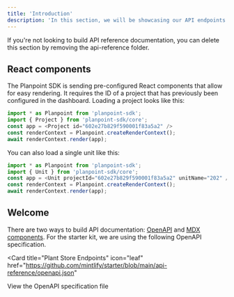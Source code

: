 ```yaml
---
title: 'Introduction'
description: 'In this section, we will be showcasing our API endpoints'
---
```


<Note>
  If you're not looking to build API reference documentation, you can delete
  this section by removing the api-reference folder.
</Note>

## React components

The Planpoint SDK is sending pre-configured React components that allow for easy rendering. It requires the ID of a project that has previously been configured in the dashboard. Loading a project looks like this:


```JavaScript JavaScript
import * as Planpoint from 'planpoint-sdk';
import { Project } from 'planpoint-sdk/core';
const app = <Project id="602e27b829f590001f83a5a2" />
const renderContext = Planpoint.createRenderContext();
await renderContext.render(app);
```

You can also load a single unit like this:

```JavaScript JavaScript
import * as Planpoint from 'planpoint-sdk';
import { Unit } from 'planpoint-sdk/core';
const app = <Unit projectId="602e27b829f590001f83a5a2" unitName="202" />
const renderContext = Planpoint.createRenderContext();
await renderContext.render(app);
```

## Welcome

There are two ways to build API documentation: [OpenAPI](https://mintlify.com/docs/api-playground/openapi/setup) and [MDX components](https://mintlify.com/docs/api-playground/mdx/configuration). For the starter kit, we are using the following OpenAPI specification.

<Card
  title="Plant Store Endpoints"
  icon="leaf"
  href="https://github.com/mintlify/starter/blob/main/api-reference/openapi.json"
>
  View the OpenAPI specification file
</Card>
